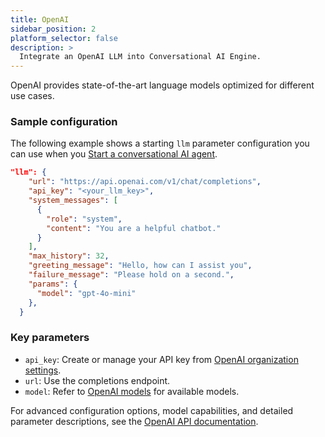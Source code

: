 ```yaml
---
title: OpenAI
sidebar_position: 2
platform_selector: false
description: >
  Integrate an OpenAI LLM into Conversational AI Engine.
---
```



OpenAI provides state-of-the-art language models optimized for different use cases.

### Sample configuration

The following example shows a starting `llm` parameter configuration you can use when you [Start a conversational AI agent](/conversational-ai/rest-api/join). 

```json
"llm": {
    "url": "https://api.openai.com/v1/chat/completions",
    "api_key": "<your_llm_key>",
    "system_messages": [
      {
        "role": "system",
        "content": "You are a helpful chatbot."
      }
    ],
    "max_history": 32,
    "greeting_message": "Hello, how can I assist you",
    "failure_message": "Please hold on a second.",
    "params": {
      "model": "gpt-4o-mini"
    },
  }
```

### Key parameters

-  `api_key`: Create or manage your API key from [OpenAI organization settings](https://platform.openai.com/settings/organization/api-keys).
- `url`: Use the completions endpoint.
- `model`: Refer to [OpenAI models](https://platform.openai.com/docs/models) for available models.

For advanced configuration options, model capabilities, and detailed parameter descriptions, see the [OpenAI API documentation](https://platform.openai.com/docs/api-reference/responses/create).
